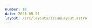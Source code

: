 ```yaml
---
number: 16
date: 2023-05-21
layout: /src/layouts/IssueLayout.astro
---
```



<Title title={`Issue ${frontmatter.number}`} date={frontmatter.date} />

<NewsletterSponsorSlot title="Put your mobile releases on autopilot." url="https://get.runway.team/get-started?utm_campaign%3DiOS%20CI%20Newsletter%26utm_medium%3Dweb%26utm_source%3DiOS%20CI%20Newsletter%20Issue%2016%26utm_content%3Dmay_21_23" description="No more cat-herding, spreadsheets, or steady drip of manual busywork. Runway helps your team level up your release coordination and automation, from kickoff to release to rollout." image="/assets/sponsors/runway-alt.png" />

Hey everyone! 👋 Welcome to the **sixteenth** issue of the iOS CI Newsletter. I hope you've all had a fantastic couple of weeks!

Over the past few weeks, I have been working on creating Swift Packages with code that is shared (and currently duplicated) across multiple products and teams in the organisation I work for.

This is not something we have done before as we have only ever depended on either **local or public Swift Packages** and it has definitely been a formidable challenge to solve given our requirements on CI runners and how **little access we want to give them**.

We have a neat solution which gives the runner enough access for the current workflow only using **token-based authentication** while still keeping **ssh-based auth for local development**. Keep an eye on my social media and my blog if you are interested as I will be writing an article about it.

## [🔁 Airbnb's CI/CD migration to AWS](https://medium.com/airbnb-engineering/flexible-continuous-integration-for-ios-4ab33ea4072f?utm_campaign%3DiOS%20CI%20Newsletter%26utm_medium%3Dweb%26utm_source%3DiOS%20CI%20Newsletter%20Issue%2016%26utm_content%3Dmay_21_23)

In this great article, [Michael Bachand](https://twitter.com/michaelbachand) and [Xianwen Chen](https://www.linkedin.com/in/xianwen1014) take us through why and how [Airbnb](https://twitter.com/AirbnbEng) has moved their iOS CI/CD away from non-virtualised physical macOS runners to scalable EC2 macOS instances in AWS.

## [🤯 Running GitHub Actions workflows locally](https://grantisom.com/2023/05/15/using-act-to.html?utm_campaign%3DiOS%20CI%20Newsletter%26utm_medium%3Dweb%26utm_source%3DiOS%20CI%20Newsletter%20Issue%2016%26utm_content%3Dmay_21_23)

This great article from [Grant Isom](https://www.linkedin.com/in/grantisom/) introduced me to [Act](https://github.com/nektos/act): a command-line tool made by [Casey Lee](https://twitter.com/nektos) that allows you to run GitHub Actions workflows locally.

Act can help you test your GitHub Actions directly from your terminal to tighten the feedback loop and can even help you replace some of your current scripts with local GitHub Actions workflow runs! 🤯

## [🏛️ Getting your app ready for Apple silicon](https://bitrise.io/blog/post/transitioning-your-mobile-apps-from-intel-to-apple-silicon?utm_campaign%3DiOS%20CI%20Newsletter%26utm_medium%3Dweb%26utm_source%3DiOS%20CI%20Newsletter%20Issue%2016%26utm_content%3Dmay_21_23)

[As of version 14.3, running Xcode under Rosetta is no longer supported on Apple Silicon machines](https://developer.apple.com/documentation/xcode-release-notes/xcode-14_3-release-notes#Deprecations). If you are still struggling to get your app to run on Apple Silicon simulators due to the new arm64 slice, this article from [Bitrise](https://twitter.com/bitrise) can help you out!

If you are **blocked by a third-party dependency** to release an update with support for Apple Silicon and you don't want to wait anymore, I would suggest checking out [this amazing article](https://bogo.wtf/arm64-to-sim.html?utm_campaign%3DiOS%20CI%20Newsletter%26utm_medium%3Dweb%26utm_source%3DiOS%20CI%20Newsletter%20Issue%2016%26utm_content%3Dmay_21_23) by [Bogo](https://twitter.com/giertler) on how you can convert arm64 device arch slices into Apple Silicon sim-compatible ones.

## [📱 Edit GitHub Actions workflows from your phone](https://github.blog/changelog/2023-05-11-edit-workflow-files-on-github-mobile?utm_campaign%3DiOS%20CI%20Newsletter%26utm_medium%3Dweb%26utm_source%3DiOS%20CI%20Newsletter%20Issue%2016%26utm_content%3Dmay_21_23)

I recently came across this cool improvement to the [GitHub](https://twitter.com/github) mobile app. You can now edit your [GitHub](https://twitter.com/github) Actions workflow files on the go directly from your iOS or Android device! 🎉📱

## [❗️ Node 12 will no longer be allowed in GitHub Actions](https://github.blog/changelog/2023-05-04-github-actions-all-actions-will-run-on-node16-instead-of-node12?utm_campaign%3DiOS%20CI%20Newsletter%26utm_medium%3Dweb%26utm_source%3DiOS%20CI%20Newsletter%20Issue%2016%26utm_content%3Dmay_21_23)

As of the 18th of May, [GitHub](https://twitter.com/github) no longer allows actions to run **Node 12.0**. When using Node in a workflow, it is now a requirement to use **version 16.0 or newer**.

What's important to know is that the [@actions/checkout (v2)](https://github.com/actions/checkout) and [@actions/upload-artifact (v2)](https://github.com/actions/upload-artifact) actions use Node 12.0 and you now must update to their latest versions, which use Node 16.0. [If you want a fast and easy way of updating the version for these built-in actions on all your workflows, make sure you check out this article](https://blog.eidinger.info/why-and-how-to-adopt-actionscheckoutv3-in-your-github-action-workflow?utm_campaign%3DiOS%20CI%20Newsletter%26utm_medium%3Dweb%26utm_source%3DiOS%20CI%20Newsletter%20Issue%2016%26utm_content%3Dmay_21_23) [Marco Eidinger](https://twitter.com/MarcoEidinger) wrote a while back.
